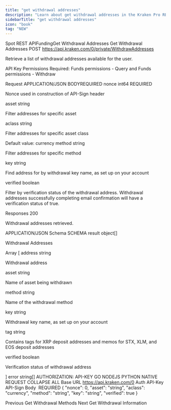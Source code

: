 ```yaml
---
title: "get withdrawal addresses"
description: "Learn about get withdrawal addresses in the Kraken Pro REST API."
sidebarTitle: "get withdrawal addresses"
icon: "book"
tag: "NEW"
---
```

Spot REST APIFundingGet Withdrawal Addresses
Get Withdrawal Addresses
POST
https://api.kraken.com/0/private/WithdrawAddresses

Retrieve a list of withdrawal addresses available for the user.

API Key Permissions Required: Funds permissions - Query and Funds permissions - Withdraw

Request​
APPLICATION/JSON
BODYREQUIRED
nonce
int64
REQUIRED

Nonce used in construction of API-Sign header

asset
string

Filter addresses for specific asset

aclass
string

Filter addresses for specific asset class

Default value: currency
method
string

Filter addresses for specific method

key
string

Find address for by withdrawal key name, as set up on your account

verified
boolean

Filter by verification status of the withdrawal address. Withdrawal addresses successfully completing email confirmation will have a verification status of true.

Responses​
200

Withdrawal addresses retrieved.

APPLICATION/JSON
Schema
SCHEMA
result
object[]

Withdrawal Addresses

Array [
address
string

Withdrawal address

asset
string

Name of asset being withdrawn

method
string

Name of the withdrawal method

key
string

Withdrawal key name, as set up on your account

tag
string

Contains tags for XRP deposit addresses and memos for STX, XLM, and EOS deposit addresses

verified
boolean

Verification status of withdrawal address

]
error
string[]
AUTHORIZATION: API-KEY
GO
NODEJS
PYTHON
NATIVE
REQUEST
COLLAPSE ALL
Base URL
https://api.kraken.com/0
Auth
API-Key
API-Sign
Body
 REQUIRED
{
  "nonce": 0,
  "asset": "string",
  "aclass": "currency",
  "method": "string",
  "key": "string",
  "verified": true
}

Previous
Get Withdrawal Methods
Next
Get Withdrawal Information